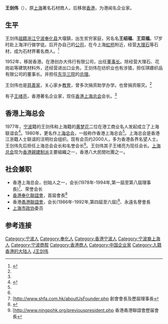 '''王剑伟'''（{{bd|1912年||?|}}），原[[上海|上海]]著名石材商人，后移居[[香港|香港]]，为港闻名企业家。

==生平==
王剑伟[[祖籍|祖籍]][[浙江|浙江]][[宁波|宁波]][[奉化县|奉化县]]大堰鎮，出生贫穷家庭，另名名'''王绍福'''、'''王双福'''。17岁时赴上海洋行做学徒。后开办自己的[[公司|公司]]，在今上海[[虹桥|虹桥]]附近，经营[[大理石|大理石]]等石材，成为石材界著名商人。<ref name="王绪亮">{{cite web|url=http://www1.fhnews.com.cn/gb/node2/node6/node86/node97/userobject1ai286483.html|title=事业与慈善并行——记香港三高洋行董事长王绪亮|publisher=奉化新闻网|author=来源：奉化日报|date=2006年12月5日}}{{dead link|date=2018年3月 |bot=InternetArchiveBot |fix-attempted=yes }}</ref>

1952年，移居香港。在港创办大伟行有限公司，出任[[董事长|董事长]]。除经营大理石、花岗岩等建筑材料外，还经营进出口业务。王剑伟在纺织业也有涉猎，担任琪娜织品有限公司的董事长。并担任[[东华三院|东华三院]]的[[总理|总理]]。

王剑伟也是[[慈善家|慈善家]]，关心家乡[[教育|教育]]，曾多次捐资助学办学。也曾捐资赈灾。<ref name="王绪亮"/>

有子[[王绪亮|王绪亮]]，香港著名企业家，现任[[香港上海总会|香港上海总会]]会长。<ref name="王绪亮"/>

==香港上海总会==

1977年，[[宁波|宁波]]籍的王剑伟和上海籍的[[黄梦花|黄梦花]]二位在港工商业名人发起成立了上海联谊会<ref name="王剑伟 香港上海总会">{{cite web |url=http://nbb.zhxww.net/gaer/sylm/sy_stjj/200508/20050807171537.asp |title=香港上海总会 |publisher=[[镇海区|镇海]] 新闻网 |author=来源:镇海网讯 |date=日期:2008-4-8 17:15:13 |accessdate=2016-08-01 |archive-date=2016-03-04 |archive-url=https://web.archive.org/web/20160304064328/http://nbb.zhxww.net/gaer/sylm/sy_stjj/200508/20050807171537.asp |dead-url=no }}</ref>。1980年，更名作[[上海总会|上海总会]]，一般称作香港上海总会<ref name="王剑伟 香港上海总会"/>。上海总会是香港江浙籍人士联谊的注明社会组织。现有会员约2000人，多为香港各界名望人士。王剑伟先后担任上海总会会长和名誉会长<ref name="王剑伟 香港上海总会"/>。王剑伟其子王绪亮为现任会长。[[上海总会|上海总会]]现为[[香港|香港]][[香港親建制派|親建制派]]主要組織之一，香港八大民間社團之一。

==社会兼职==
* 香港上海总会，创始人之一，会长(1978年-1994年,第一屆至第八屆理事長)<ref>[http://www.shfa.com.hk/aboutUsFounder.php {{Wayback|url=http://www.shfa.com.hk/aboutUsFounder.php |date=20170920193348 }} 創會會長及歷屆理事長</ref>、荣誉会长
* [[香港奉化聯誼會|香港奉化聯誼會]]，首屆會長<ref name="王剑伟 香港奉化联谊会">{{cite web |url=http://paper.wenweipo.com/2011/08/09/zt1108090004.htm |title=香港奉化聯誼會正式成立 |publisher=[[香港|香港]] [[文汇报_(香港)|文汇报]] |author= |date=2011-08-09|accessdate=2016-08-01 |archive-date=2016-03-04 |archive-url=https://web.archive.org/web/20160304061046/http://paper.wenweipo.com/2011/08/09/zt1108090004.htm |dead-url=no }}</ref>
* 香港[[甬港聯誼會|甬港聯誼會]]，会长(1986年-1992年,第四屆至六屆)<ref>[http://www.ningpohk.org/previouspresident.php {{Wayback|url=http://www.ningpohk.org/previouspresident.php |date=20170920190942 }} 香港甬港聯誼會歷届會長</ref>、永遠名譽會長
* [[上海市|上海市]][[政协|政协]]委员

==参考连接==
{{reflist|2}}


{{DEFAULTSORT:Wang王剑伟}}
[[Category:宁波人|Category:宁波人]]
[[Category:奉化人|Category:奉化人]]
[[Category:香港宁波人|Category:香港宁波人]]
[[Category:宁波裔上海人|Category:宁波裔上海人]]
[[Category:宁波商帮|Category:宁波商帮]]
[[Category:香港商人|Category:香港商人]]
[[Category:中国企业家|Category:中国企业家]]
[[Category:入籍香港的大陆人|Category:入籍香港的大陆人]]
[[Category:王姓|J王剑伟]]